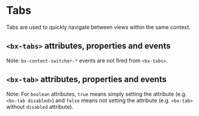 
# Tabs

Tabs are used to quickly navigate between views within the same context.

<Preview withToolbar>
  <Story id="components-tabs--default" height="320px" />
</Preview>

## `<bx-tabs>` attributes, properties and events

Note: `bx-content-switcher-*` events are not fired from `<bx-tabs>`.

<Props of="bx-tabs" />

## `<bx-tab>` attributes, properties and events

Note: For `boolean` attributes, `true` means simply setting the attribute (e.g. `<bx-tab disabled>`) and `false` means not setting the attribute (e.g. `<bx-tab>` without `disabled` attribute).

<Props of="bx-tab" />
